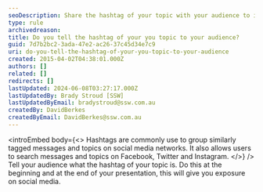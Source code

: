 ```yaml
---
seoDescription: Share the hashtag of your topic with your audience to increase social media exposure and facilitate searchability.
type: rule
archivedreason:
title: Do you tell the hashtag of your you topic to your audience?
guid: 7d7b2bc2-3ada-47e2-ac26-37c45d34e7c9
uri: do-you-tell-the-hashtag-of-your-you-topic-to-your-audience
created: 2015-04-02T04:38:01.000Z
authors: []
related: []
redirects: []
lastUpdated: 2024-06-08T03:27:17.000Z
lastUpdatedBy: Brady Stroud [SSW]
lastUpdatedByEmail: bradystroud@ssw.com.au
createdBy: DavidBerkes
createdByEmail: DavidBerkes@ssw.com.au
---
```


<introEmbed
  body={<>
Hashtags are commonly use to group similarly tagged messages and topics on social media networks. It also allows users to search messages and topics on Facebook, Twitter and Instagram.
  </>}
/>
Tell your audience what the hashtag of your topic is. Do this at the beginning and at the end of your presentation, this will give you exposure on social media.
